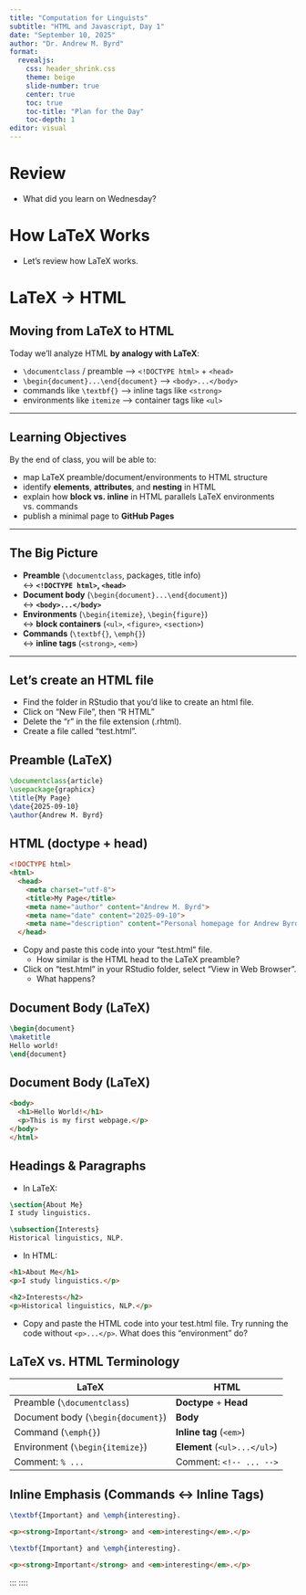 ```yaml
---
title: "Computation for Linguists"
subtitle: "HTML and Javascript, Day 1"
date: "September 10, 2025"
author: "Dr. Andrew M. Byrd"
format:
  revealjs:
    css: header_shrink.css
    theme: beige
    slide-number: true
    center: true
    toc: true
    toc-title: "Plan for the Day"
    toc-depth: 1
editor: visual
---
```


# Review

-   What did you learn on Wednesday?

# How LaTeX Works

-   Let's review how LaTeX works.

# LaTeX → HTML

## Moving from LaTeX to HTML

Today we’ll analyze HTML **by analogy with LaTeX**:

-   `\documentclass` / preamble --\> `<!DOCTYPE html>` + `<head>`
-   `\begin{document}...\end{document}` --\> `<body>...</body>`
-   commands like `\textbf{}` --\> inline tags like `<strong>`
-   environments like `itemize` --\> container tags like `<ul>`

------------------------------------------------------------------------

## Learning Objectives

By the end of class, you will be able to:

-   map LaTeX preamble/document/environments to HTML structure
-   identify **elements**, **attributes**, and **nesting** in HTML
-   explain how **block vs. inline** in HTML parallels LaTeX environments vs. commands
-   publish a minimal page to **GitHub Pages**

------------------------------------------------------------------------

## The Big Picture

-   **Preamble** (`\documentclass`, packages, title info)\
    ↔ **`<!DOCTYPE html>`, `<head>`**
-   **Document body** (`\begin{document}...\end{document}`)\
    ↔ **`<body>...</body>`**
-   **Environments** (`\begin{itemize}`, `\begin{figure}`)\
    ↔ **block containers** (`<ul>`, `<figure>`, `<section>`)
-   **Commands** (`\textbf{}`, `\emph{}`)\
    ↔ **inline tags** (`<strong>`, `<em>`)

------------------------------------------------------------------------

## Let's create an HTML file

-   Find the folder in RStudio that you'd like to create an html file.
-   Click on "New File", then "R HTML"
-   Delete the "r" in the file extension (.rhtml).
-   Create a file called "test.html".

## Preamble (LaTeX)

``` latex
\documentclass{article}
\usepackage{graphicx}
\title{My Page}
\date{2025-09-10}
\author{Andrew M. Byrd}
```

## HTML (doctype + head)

```html
<!DOCTYPE html>
<html>
  <head>
    <meta charset="utf-8">
    <title>My Page</title>
    <meta name="author" content="Andrew M. Byrd">
    <meta name="date" content="2025-09-10">
    <meta name="description" content="Personal homepage for Andrew Byrd">
  </head>
```

-   Copy and paste this code into your "test.html" file.
    -   How similar is the HTML head to the LaTeX preamble?
-   Click on "test.html" in your RStudio folder, select "View in Web Browser".
    -   What happens?

## Document Body (LaTeX)

``` latex
\begin{document}
\maketitle
Hello world!
\end{document}
```

## Document Body (LaTeX)

```html
<body>
  <h1>Hello World!</h1>
  <p>This is my first webpage.</p>
</body>
</html>
```

## Headings & Paragraphs

-   In LaTeX:

``` latex
\section{About Me}
I study linguistics.

\subsection{Interests}
Historical linguistics, NLP.
```

-   In HTML:

``` html
<h1>About Me</h1>
<p>I study linguistics.</p>

<h2>Interests</h2>
<p>Historical linguistics, NLP.</p>
```

-   Copy and paste the HTML code into your test.html file. Try running the code without `<p>...</p>`. What does this "environment" do?

## LaTeX vs. HTML Terminology

::: smaller
| **LaTeX**                          | **HTML**                     |
|------------------------------------|------------------------------|
| Preamble (`\documentclass`)        | **Doctype** + **Head**       |
| Document body (`\begin{document}`) | **Body**                     |
| Command (`\emph{}`)                | **Inline tag** (`<em>`)      |
| Environment (`\begin{itemize}`)    | **Element** (`<ul>...</ul>`) |
| Comment: `% ...`                   | Comment: `<!-- ... -->`      |
:::

## Inline Emphasis (Commands ↔ Inline Tags)

``` latex
\textbf{Important} and \emph{interesting}.
```

``` html
<p><strong>Important</strong> and <em>interesting</em>.</p>
```

``` latex
\textbf{Important} and \emph{interesting}.
```

``` html
<p><strong>Important</strong> and <em>interesting</em>.</p>
```

::: ::::
